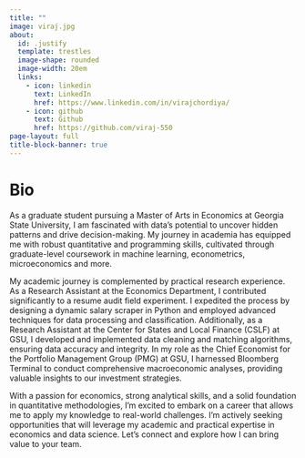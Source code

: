 ```yaml
---
title: ""
image: viraj.jpg
about:
  id: .justify
  template: trestles
  image-shape: rounded
  image-width: 20em
  links:
    - icon: linkedin
      text: LinkedIn
      href: https://www.linkedin.com/in/virajchordiya/
    - icon: github
      text: Github
      href: https://github.com/viraj-550
page-layout: full
title-block-banner: true
---
```


# Bio

As a graduate student pursuing a Master of Arts in Economics at Georgia State University, I am fascinated with data's potential to uncover hidden patterns and drive decision-making. My journey in academia has equipped me with robust quantitative and programming skills, cultivated through graduate-level coursework in machine learning, econometrics, microeconomics and more.

My academic journey is complemented by practical research experience. As a Research Assistant at the Economics Department, I contributed significantly to a resume audit field experiment. I expedited the process by designing a dynamic salary scraper in Python and employed advanced techniques for data processing and classification. Additionally, as a Research Assistant at the Center for States and Local Finance (CSLF) at GSU, I developed and implemented data cleaning and matching algorithms, ensuring data accuracy and integrity. In my role as the Chief Economist for the Portfolio Management Group (PMG) at GSU, I harnessed Bloomberg Terminal to conduct comprehensive macroeconomic analyses, providing valuable insights to our investment strategies.

With a passion for economics, strong analytical skills, and a solid foundation in quantitative methodologies, I'm excited to embark on a career that allows me to apply my knowledge to real-world challenges. I'm actively seeking opportunities that will leverage my academic and practical expertise in economics and data science. Let's connect and explore how I can bring value to your team.

